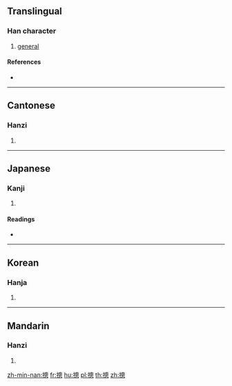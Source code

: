 ==Translingual==

===Han character===
{{Han char|rn=64|rad=手|as=11|sn=14|four=56030|canj=QHWP|ids=⿰扌悤}}

# {{context|adjective|lang=zh}} [[general]]

====References====
* {{Han ref|kx=0450.100|dkj=12596|dj=0800.290|hdz=31947.130|uh=6460|ud=25696|bh=E1EB|bd=57835}}

----

==Cantonese==

===Hanzi===
{{yue-hanzi|jyut=zung2|y=jung2}}

# {{defn|lang=yue|sort=手11}}

----

==Japanese==

===Kanji===
{{ja-kanji|grade=|rs=手11}}

# {{defn|lang=ja|sort=手11}}

====Readings====
* {{ja-readings|on=[[そう]] (sō)|kun=[[すべて]] (subete)}}

----

==Korean==

===Hanja===
{{ko-hanja|hangeul=총|eumhun=|rv=chong|mr=ch'ong|y=chong}}

# {{defn|lang=ko|sort=手11}}

----

==Mandarin==

===Hanzi===
{{cmn-hanzi|pin=[[zǒng]] ([[zong3]]), [[zōng]] ([[zong1]])|wg=tsung<sup>3</sup>, tsung<sup>1</sup>}}

# {{defn|lang=cmn|sort=手11}}

[[zh-min-nan:摠]]
[[fr:摠]]
[[hu:摠]]
[[pl:摠]]
[[th:摠]]
[[zh:摠]]